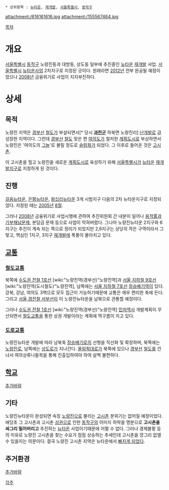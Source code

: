  * 상위항목 : [[뉴타운]], [[재개발]], [[서울특별시]], [[동작구]]

{{{+1 鷺梁津뉴타운 / Noryangjin Newtown }}}

attachment:/616161616.jpg
attachment:/155567464.jpg

[[목차]]

= 개요 =
[[서울특별시]] [[동작구]] 노량진동과 대방동, 상도동 일부에 추진중인 [[뉴타운]] [[재개발]] 사업. [[서울특별시]] [[뉴타운]]사업 2차지구로 지정된 곳이다. 원래라면 [[2012년]] 전부 완공될 예정이었으나 [[2008년]] 금융위기로 사업이 지지부진하다.

= 상세 =
== 목적 ==
노량진 지역은 [[경부선]] [[철도]]가 부설되면서[* 당시 '''[[과천]]군''' 하북면 노량진리] [[난개발]]로 급성장한 지역이다. 그런데 [[경부선]] [[철도]] 맞은 편 [[여의도]]가 철저한 [[계획도시]]로 부상하면서 노량진은 '여의도의 [[그늘]]'로 불릴 정도로 [[슬럼]]화가 되었다. 그 이후로 들어온 것은 [[고시]]촌.

이 고시촌을 헐고 노량진을 새로운 [[계획도시]]로 육성하기 위해 [[서울특별시]]가 [[뉴타운]] [[재개발]]지구로 지정하게 된 것이다. 

== 진행 ==
[[길음뉴타운]], [[은평뉴타운]], [[왕십리뉴타운]] 3개 시범지구 다음의 2차 뉴타운지구로 지정되었다. 지정된 때는 [[2005년]] [[8월]].

그러나 [[2008년]] 금융위기로 사업시행에 관하여 추진위원회 간 내분이 일어나 [[용적률]]과 [[기부채납]]문제, 분담금 문제 등으로 사업이 막혀버렸다. 그나마 노량진뉴타운 2지구와 6지구는 추진이 계속 되는 쪽으로 정리가 되었지만 2,6지구는 상당히 작은 구역이라서 그렇고, 핵심인 1지구, 3지구 [[재개발]]에 폭풍이 몰아치고 있다.

== [[교통]] ==
=== [[철도]][[교통]] ===
북쪽에 [[수도권 전철 1호선]] [wiki:"노량진역(경부선)"노량진역]과 [[서울 지하철 9호선]] [wiki:"노량진역(도시철도)"노량진역], 남쪽에는 [[서울 지하철 7호선]] [[장승배기역]]이 있다. 강북, 강남, 여의도 3핵으로 모두 접근이 가능하기때문에 교통은 매우 편리한 축에 든다. 그리고 [[서울 경전철 서부선]]이 이 노량진뉴타운을 남북으로 관통할 예정이다. 

그러나 [[수도권 전철 1호선]] [wiki:"노량진역(경부선)"노량진역] [[민자역사]] 개발계획이 무산되면서 [[철도]]교통을 통한 상권 개발이라는 계획에 먹구름이 치고 있다. 

=== [[도로]][[교통]] ===
노량진뉴타운 개발에 따라 남북축 [[장승배기로]]의 선형을 직선화 및 확장하며, 북쪽에는 [[노량진로]], 남쪽에는 [[상도로]]가 지나간다. [[올림픽대로]]가 북쪽에 있으나 [[경부선]] [[철도]]를 건너서 여의상류나들목을 통해 진출입하여야 하여 살짝 불편하다.

== [[학교]] ==
[[추가바람]]

== 기타 ==
노량진뉴타운이 완성되면 속칭 [[노량진]]으로 불리는 [[고시]]촌 분위기는 없어질 예정이었다. 애당초 그 고시촌과 고시촌 [[상권]]으로 인한 [[동작구]]의 이미지 하락을 명분으로 '''고시촌을 싸그리 밀어버리고''' 추진하는 [[뉴타운]] 사업이기때문에 어쩔 수 없다. 그러나 경제불황 등의 이유로 노량진 고시촌을 찾는 수요가 점점 상승하는 추세인데 고시촌을 깡그리 없앨 수 있을지는 의문이다. 결국 노량진 고시촌 지역은 뉴타운에서 [http://news.naver.com/main/read.nhn?mode=LSD&mid=sec&sid1=101&oid=277&aid=0003085646 빠지게 되었다].
== 주거환경 ==
[[추가바람]]

[[각주]]

